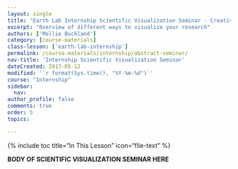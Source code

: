 ```yaml
---
layout: single
title: "Earth Lab Internship Scientific Visualization Seminar - Creative Ways to Visualize Your Science"
excerpt: "Overview of different ways to visualize your research"
authors: ['Mollie Buckland']
category: [course-materials]
class-lesson: ['earth-lab-internship']
permalink: /course-materials/internship/abstract-seminar/
nav-title: 'Internship Scientific Visualization Seminar'
dateCreated: 2017-05-12
modified: '`r format(Sys.time(), "%Y-%m-%d")`'
course: "Internship"
sidebar:
  nav:
author_profile: false
comments: true
order: 5
topics:

---
```


{% include toc title="In This Lesson" icon="file-text" %}

**BODY OF SCIENTIFIC VISUALIZATION SEMINAR HERE**